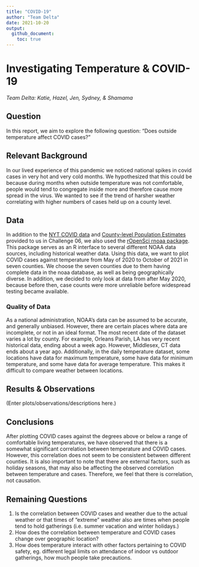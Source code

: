 ```yaml
---
title: "COVID-19"
author: "Team Delta"
date: 2021-10-20
output:
  github_document:
    toc: true
---
```


# Investigating Temperature & COVID-19 

*Team Delta: Katie, Hazel, Jen, Sydney, & Shamama*

## Question 

In this report, we aim to explore the following question: "Does outside temperature affect COVID cases?"

## Relevant Background 

In our lived experience of this pandemic we noticed national spikes in covid cases in very hot and very cold months. We hypothesized that this could be because during months when outside temperature was not comfortable, people would tend to congregate inside more and therefore cause more spread in the virus. We wanted to see if the trend of harsher weather correlating with higher numbers of cases held up on a county level.

## Data 

In addition to the [NYT COVID data](https://github.com/nytimes/covid-19-data) and [County-level Population Estimates](https://data.census.gov/cedsci/) provided to us in Challenge 06, we also used the [rOpenSci rnoaa package](https://docs.ropensci.org/rnoaa/). This package serves as an R interface to several different NOAA data sources, including historical weather data. Using this data, we want to plot COVID cases against temperature from May of 2020 to October of 2021 in seven counties. We choose the seven counties due to them having complete data in the noaa database, as well as being geographically diverse. In addition, we decided to only look at data from after May 2020, because before then, case counts were more unreliable before widespread testing became available.

### Quality of Data 

As a national administration, NOAA's data can be assumed to be accurate, and generally unbiased. However, there are certain places where data are incomplete, or not in an ideal format. The most recent date of the dataset varies a lot by county. For example, Orleans Parish, LA has very recent historical data, ending about a week ago. However, Middlesex, CT data ends about a year ago. Additionally, in the daily temperature dataset, some locations have data for maximum temperature, some have data for minimum temperature, and some have data for average temperature. This makes it difficult to compare weather between locations.

## Results & Observations 

(Enter plots/observations/descriptions here.)

## Conclusions 

After plotting COVID cases against the degrees above or below a range of comfortable living temperatures, we have observed that there is a somewhat significant correlation between temperature and COVID cases. However, this correlation does not seem to be consistent between different counties. It is also important to note that there are external factors, such as holiday seasons, that may also be affecting the observed correlation between temperature and cases. Therefore, we feel that there is correlation, not causation.

## Remaining Questions 

1.  Is the correlation between COVID cases and weather due to the actual weather or that times of "extreme" weather also are times when people tend to hold gatherings (i.e. summer vacation and winter holidays.)
2.  How does the correlation between temperature and COVID cases change over geographic location?
3.  How does temperature interact with other factors pertaining to COVID safety, eg. different legal limits on attendance of indoor vs outdoor gatherings, how much people take precautions.
